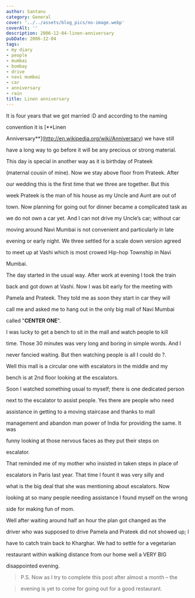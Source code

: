 ```yaml
---
author: Santanu
category: General
cover: '../../assets/blog_pics/no-image.webp'
coverAlt: ''
description: 2006-12-04-linen-anniversary
pubDate: 2006-12-04
tags:
- my diary
- people
- mumbai
- bombay
- drive
- navi mumbai
- car
- anniversary
- rain
title: Linen anniversary
---
```


It is four years that we got married :D and according to the naming

convention it is [**Linen

Anniversary**](http://en.wikipedia.org/wiki/Anniversary) we have still

have a long way to go before it will be any precious or strong material.



This day is special in another way as it is birthday of Prateek

(maternal cousin of mine). Now we stay above floor from Prateek. After

our wedding this is the first time that we three are together. But this

week Prateek is the man of his house as my Uncle and Aunt are out of

town. Now planning for going out for dinner became a complicated task as

we do not own a car yet. And I can not drive my Uncle’s car; without car

moving around Navi Mumbai is not convenient and particularly in late

evening or early night. We three settled for a scale down version agreed

to meet up at Vashi which is most crowed Hip-hop Township in Navi

Mumbai.



The day started in the usual way. After work at evening I took the train

back and got down at Vashi. Now I was bit early for the meeting with

Pamela and Prateek. They told me as soon they start in car they will

call me and asked me to hang out in the only big mall of Navi Mumbai

called "**CENTER ONE**".



  



I was lucky to get a bench to sit in the mall and watch people to kill

time. Those 30 minutes was very long and boring in simple words. And I

never fancied waiting. But then watching people is all I could do ?.

Well this mall is a circular one with escalators in the middle and my

bench is at 2nd floor looking at the escalators.



Soon I watched something usual to myself; there is one dedicated person

next to the escalator to assist people. Yes there are people who need

assistance in getting to a moving staircase and thanks to mall

management and abandon man power of India for providing the same. It was

funny looking at those nervous faces as they put their steps on

escalator.



That reminded me of my mother who insisted in taken steps in place of

escalators in Paris last year. That time I fount it was very silly and

what is the big deal that she was mentioning about escalators. Now

looking at so many people needing assistance I found myself on the wrong

side for making fun of mom.



Well after waiting around half an hour the plan got changed as the

driver who was supposed to drive Pamela and Prateek did not showed up; I

have to catch train back to Kharghar. We had to settle for a vegetarian

restaurant within walking distance from our home well a VERY BIG

disappointed evening.



  



> P.S. Now as I try to complete this post after almost a month – the

> evening is yet to come for going out for a good restaurant.